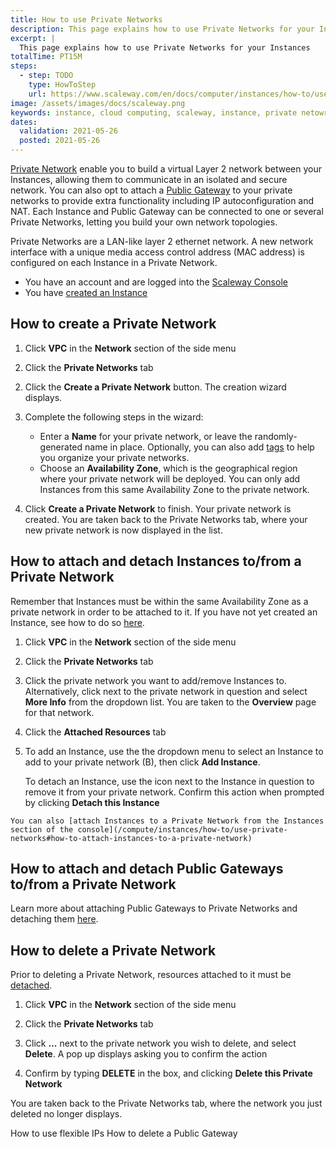 ```yaml
---
title: How to use Private Networks
description: This page explains how to use Private Networks for your Instances
excerpt: |
  This page explains how to use Private Networks for your Instances
totalTime: PT15M
steps:
  - step: TODO
    type: HowToStep
    url: https://www.scaleway.com/en/docs/computer/instances/how-to/use-private-networks
image: /assets/images/docs/scaleway.png
keywords: instance, cloud computing, scaleway, instance, private netowrk
dates:
  validation: 2021-05-26
  posted: 2021-05-26
---
```


[Private Network](/network/vpc/concepts#private-networks) enable you to build a virtual Layer 2 network between your Instances, allowing them to communicate in an isolated and secure network. You can also opt to attach a [Public Gateway](/network/vpc/concepts#public-gateway) to your private networks to provide extra functionality including IP autoconfiguration and NAT. Each Instance and Public Gateway can be connected to one or several Private Networks, letting you build your own network topologies.

Private Networks are a LAN-like layer 2 ethernet network. A new network interface with a unique media access control address (MAC address) is configured on each Instance in a Private Network.

<Message type="requirement">

  - You have an account and are logged into the [Scaleway Console](https://console.scaleway.com)
  - You have [created an Instance](/compute/instances/how-to/create-an-instance)
  
</Message>

## How to create a Private Network

1. Click **VPC** in the **Network** section of the side menu

2. Click the **Private Networks** tab

  <Lightbox src="scaleway-create-pn.png" alt="" />

2. Click the **Create a Private Network** button. The creation wizard displays.

  <Lightbox src="scaleway-pn-creation-wiz.png" alt="" />

3. Complete the following steps in the wizard: 

    - Enter a **Name** for your private network, or leave the randomly-generated name in place. Optionally, you can also add [tags](/network/vpc/concepts#tags) to help you organize your private networks. 
    - Choose an **Availability Zone**, which is the geographical region where your private network will be deployed. You can only add Instances from this  same Availability Zone to the private network. 

4. Click **Create a Private Network** to finish. Your private network is created. You are taken back to the Private Networks tab, where your new private network is now displayed in the list.

## How to attach and detach Instances to/from a Private Network

Remember that Instances must be within the same Availability Zone as a private network in order to be attached to it. If you have not yet created an Instance, see how to do so [here](/compute/instances/how-to/create-an-instance/).

1. Click **VPC** in the **Network** section of the side menu

2. Click the **Private Networks** tab

3. Click the private network you want to add/remove Instances to. Alternatively, click <Icon name="more" /> next to the private network in question and select **More Info** from the dropdown list. You are taken to the **Overview** page for that network.

4. Click the **Attached Resources** tab

5. To add an Instance, use the the dropdown menu to select an Instance to add to your private network (B), then click **Add Instance**.

    To detach an Instance, use the <Icon name="unlink" /> icon next to the Instance in question to remove it from your private network. Confirm this action when prompted by clicking **Detach this Instance**

  <Message type="tip">

    You can also [attach Instances to a Private Network from the Instances section of the console](/compute/instances/how-to/use-private-networks#how-to-attach-instances-to-a-private-network)
  
  </Message>

## How to attach and detach Public Gateways to/from a Private Network

Learn more about attaching Public Gateways to Private Networks and detaching them [here](/network/vpc/how-to/configure-a-public-gateway#how-to-attach-a-public-gateway-to-a-private-network).

## How to delete a Private Network

<Message type="note">

  Prior to deleting a Private Network, resources attached to it must be [detached](/compute/instances/how-to/use-private-networks#how-to-detach-instances-from-a-private-network).

</Message>

1. Click **VPC** in the **Network** section of the side menu

2. Click the **Private Networks** tab

3. Click **...** next to the private network you wish to delete, and select **Delete**. A pop up displays asking you to confirm the action

3. Confirm by typing **DELETE** in the box, and clicking **Delete this Private Network**

You are taken back to the Private Networks tab, where the network you just deleted no longer displays.

<Navigation title="See Also">
  <PreviousButton to="/network/vpc/how-to/use-flexible-ips/">How to use flexible IPs</PreviousButton>
  <NextButton to="/network/vpc/how-to/delete-a-public-gateway/">How to delete a Public Gateway</NextButton>
</Navigation>